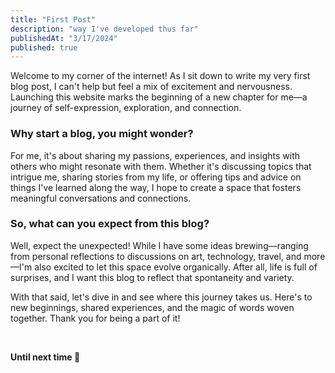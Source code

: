 ```yaml
---
title: "First Post"
description: "way I've developed thus far"
publishedAt: "3/17/2024"
published: true
---
```


Welcome to my corner of the internet! As I sit down to write my very first blog post, I can't help but feel a mix of excitement and nervousness. Launching this website marks the beginning of a new chapter for me—a journey of self-expression, exploration, and connection.

### Why start a blog, you might wonder? 

For me, it's about sharing my passions, experiences, and insights with others who might resonate with them. Whether it's discussing topics that intrigue me, sharing stories from my life, or offering tips and advice on things I've learned along the way, I hope to create a space that fosters meaningful conversations and connections.

### So, what can you expect from this blog? 

Well, expect the unexpected! While I have some ideas brewing—ranging from personal reflections to discussions on art, technology, travel, and more—I'm also excited to let this space evolve organically. After all, life is full of surprises, and I want this blog to reflect that spontaneity and variety.

With that said, let's dive in and see where this journey takes us. Here's to new beginnings, shared experiences, and the magic of words woven together. Thank you for being a part of it!

<br/>

**Until next time 🙌**

